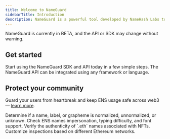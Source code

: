 ```yaml
---
title: Welcome to NameGuard
sidebarTitle: Introduction
description: NameGuard is a powerful tool developed by NameHash Labs to identify, and prevent malicious use of Ethereum Name Service (ENS) names.
---
```


<Info>

NameGuard is currently in BETA, and the API or SDK may change without warning.

</Info>

## Get started

<CardGroup cols={2}>
  <Card title="Quickstart" icon="bolt" href="/quickstart">
    Start using the NameGuard SDK and API today in a few simple steps.
  </Card>
  <Card title="API Reference" icon="database" href="/api-reference">
    The NameGuard API can be integrated using any framework or language.
  </Card>
</CardGroup>

## Protect your community

Guard your users from heartbreak and keep ENS usage safe across web3 &mdash; [learn more](/specification).

<CardGroup cols={2}>
  <Card title="Normalization Status Checks" icon="shield">
    Determine if a name, label, or grapheme is normalized, unnormalized, or
    unknown.
  </Card>
  <Card title="Safety Checks" icon="check">
    Check ENS names impersonation, typing difficulty, and font support.
  </Card>
  <Card title="ENS Name Verification" icon="user">
    Verify the authenticity of `.eth` names associated with NFTs.
  </Card>
  <Card title="Network-Specific Inspections" icon="wrench">
    Customize inspections based on different Ethereum networks.
  </Card>
</CardGroup>
